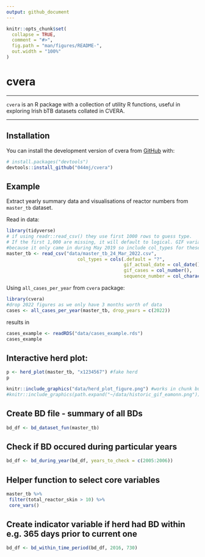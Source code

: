 ```yaml
---
output: github_document
---
```


<!-- README.md is generated from README.Rmd. Please edit that file -->

```r
knitr::opts_chunk$set(
  collapse = TRUE,
  comment = "#>",
  fig.path = "man/figures/README-",
  out.width = "100%"
)
```

# cvera

<!-- badges: start -->
<!-- badges: end -->

---

`cvera` is an R package with a collection of utility R functions, useful in exploring Irish bTB datasets collated in CVERA.

---

## Installation

You can install the development version of cvera from [GitHub](https://github.com/) with:

``` r
# install.packages("devtools")
devtools::install_github("044mj/cvera")
```

## Example

Extract yearly summary data and visualisations of reactor numbers from `master_tb` dataset. 

Read in data:

```r
library(tidyverse)
# if using readr::read_csv() they use first 1000 rows to guess type. 
# If the first 1,000 are missing, it will default to logical. GIF variables are missing in the first 1000
#because it only came in during May 2019 so include col_types for these variables:
master_tb <- read_csv("data/master_tb_24_Mar_2022.csv", 
                          col_types = cols(.default = "?", 
                                           gif_actual_date = col_date(), 
                                           gif_cases = col_number(),
                                           sequence_number = col_character()))
```

Using `all_cases_per_year` from `cvera` package:

```r
library(cvera)
#drop 2022 figures as we only have 3 months worth of data
cases <- all_cases_per_year(master_tb, drop_years = c(2022))
```


results in

```r
cases_example <- readRDS("data/cases_example.rds")
cases_example
```


## Interactive herd plot:


```r
p <- herd_plot(master_tb, "x1234567") #fake herd
p
```

```r
knitr::include_graphics("data/herd_plot_figure.png") #works in chunk but not when you render
#knitr::include_graphics(path.expand("~/data/historic_gif_eamonn.png"))
```


## Create BD file - summary of all BDs 

```r
bd_df <- bd_dataset_fun(master_tb)
```

## Check if BD occured during particular years

```r
bd_df <- bd_during_year(bd_df, years_to_check = c(2005:2006))
```

## Helper function to select core variables
```r
master_tb %>%
 filter(total_reactor_skin > 10) %>%
 core_vars()
```

## Create indicator variable if herd had BD within e.g. 365 days prior to current one

```r
bd_df <- bd_within_time_period(bd_df, 2016, 730)
```




